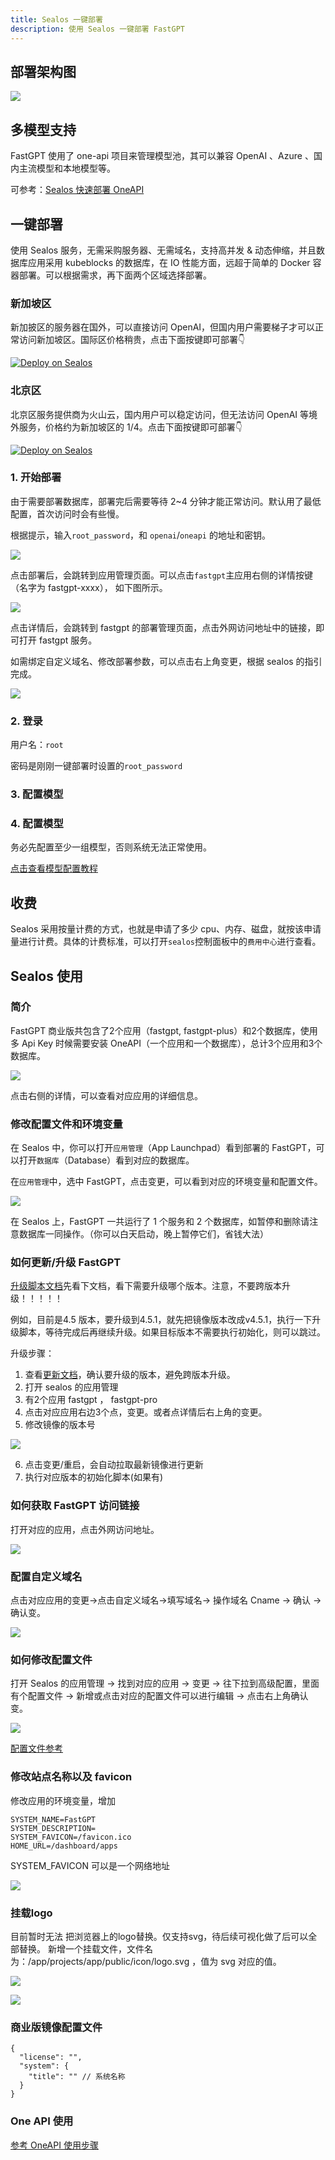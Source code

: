 ```yaml
---
title: Sealos 一键部署
description: 使用 Sealos 一键部署 FastGPT
---
```



## 部署架构图

![](/imgs/sealos-fastgpt.webp)

## 多模型支持

FastGPT 使用了 one-api 项目来管理模型池，其可以兼容 OpenAI 、Azure 、国内主流模型和本地模型等。

可参考：[Sealos 快速部署 OneAPI](/docs/development/modelconfig/one-api)


## 一键部署

使用 Sealos 服务，无需采购服务器、无需域名，支持高并发 & 动态伸缩，并且数据库应用采用 kubeblocks 的数据库，在 IO 性能方面，远超于简单的 Docker 容器部署。可以根据需求，再下面两个区域选择部署。

### 新加坡区

新加披区的服务器在国外，可以直接访问 OpenAI，但国内用户需要梯子才可以正常访问新加坡区。国际区价格稍贵，点击下面按键即可部署👇

<a href="https://template.cloud.sealos.io/deploy?templateName=fastgpt&uid=fnWRt09fZP" rel="external" target="_blank"><img src="https://cdn.jsdelivr.net/gh/labring-actions/templates@main/Deploy-on-Sealos.svg" alt="Deploy on Sealos"/></a>

### 北京区

北京区服务提供商为火山云，国内用户可以稳定访问，但无法访问 OpenAI 等境外服务，价格约为新加坡区的 1/4。点击下面按键即可部署👇

<a href="https://bja.sealos.run/?openapp=system-template%3FtemplateName%3Dfastgpt&uid=fnWRt09fZP" rel="external" target="_blank"><img src="https://raw.githubusercontent.com/labring-actions/templates/main/Deploy-on-Sealos.svg" alt="Deploy on Sealos"/></a>

### 1. 开始部署

由于需要部署数据库，部署完后需要等待 2~4 分钟才能正常访问。默认用了最低配置，首次访问时会有些慢。

根据提示，输入`root_password`，和 `openai`/`oneapi` 的地址和密钥。

![](/imgs/sealos1.png)

点击部署后，会跳转到应用管理页面。可以点击`fastgpt`主应用右侧的详情按键（名字为 fastgpt-xxxx）， 如下图所示。

![](/imgs/sealos-deploy1.jpg)

点击详情后，会跳转到 fastgpt 的部署管理页面，点击外网访问地址中的链接，即可打开 fastgpt 服务。

如需绑定自定义域名、修改部署参数，可以点击右上角变更，根据 sealos 的指引完成。

![](/imgs/sealos2.png)

### 2. 登录

用户名：`root`

密码是刚刚一键部署时设置的`root_password`

### 3. 配置模型

### 4. 配置模型

务必先配置至少一组模型，否则系统无法正常使用。

[点击查看模型配置教程](/docs/development/modelConfig/intro/)

## 收费

Sealos 采用按量计费的方式，也就是申请了多少 cpu、内存、磁盘，就按该申请量进行计费。具体的计费标准，可以打开`sealos`控制面板中的`费用中心`进行查看。

## Sealos 使用

### 简介

FastGPT 商业版共包含了2个应用（fastgpt, fastgpt-plus）和2个数据库，使用多 Api Key 时候需要安装 OneAPI（一个应用和一个数据库），总计3个应用和3个数据库。

![](/imgs/onSealos1.png)

点击右侧的详情，可以查看对应应用的详细信息。

### 修改配置文件和环境变量

在 Sealos 中，你可以打开`应用管理`（App Launchpad）看到部署的 FastGPT，可以打开`数据库`（Database）看到对应的数据库。

在`应用管理`中，选中 FastGPT，点击变更，可以看到对应的环境变量和配置文件。

![](/imgs/fastgptonsealos1.png)

<Alert icon="🤖" context="success">
在 Sealos 上，FastGPT 一共运行了 1 个服务和 2 个数据库，如暂停和删除请注意数据库一同操作。（你可以白天启动，晚上暂停它们，省钱大法）
</Alert>

### 如何更新/升级 FastGPT

[升级脚本文档](https://doc.tryfastgpt.ai/docs/development/upgrading/)先看下文档，看下需要升级哪个版本。注意，不要跨版本升级！！！！！

例如，目前是4.5 版本，要升级到4.5.1，就先把镜像版本改成v4.5.1，执行一下升级脚本，等待完成后再继续升级。如果目标版本不需要执行初始化，则可以跳过。

升级步骤：

1. 查看[更新文档](/docs/development/upgrading/intro/)，确认要升级的版本，避免跨版本升级。
2. 打开 sealos 的应用管理
3. 有2个应用 fastgpt ， fastgpt-pro
4. 点击对应应用右边3个点，变更。或者点详情后右上角的变更。
5. 修改镜像的版本号

![](/imgs/onsealos2.png)

6. 点击变更/重启，会自动拉取最新镜像进行更新
7. 执行对应版本的初始化脚本(如果有)

### 如何获取 FastGPT 访问链接

打开对应的应用，点击外网访问地址。

![](/imgs/onsealos3.png)

### 配置自定义域名

点击对应应用的变更->点击自定义域名->填写域名-> 操作域名 Cname -> 确认 -> 确认变。

![](/imgs/onsealos4.png)

### 如何修改配置文件

打开 Sealos 的应用管理 -> 找到对应的应用 -> 变更 -> 往下拉到高级配置，里面有个配置文件 -> 新增或点击对应的配置文件可以进行编辑 -> 点击右上角确认变。

![](/imgs/onsealos5.png)

[配置文件参考](https://doc.tryfastgpt.ai/docs/development/configuration/)

### 修改站点名称以及 favicon
修改应用的环境变量，增加

```
SYSTEM_NAME=FastGPT
SYSTEM_DESCRIPTION=
SYSTEM_FAVICON=/favicon.ico
HOME_URL=/dashboard/apps
```

SYSTEM_FAVICON 可以是一个网络地址

![](/imgs/onsealos6.png)

### 挂载logo
目前暂时无法 把浏览器上的logo替换。仅支持svg，待后续可视化做了后可以全部替换。
新增一个挂载文件，文件名为：/app/projects/app/public/icon/logo.svg ，值为 svg 对应的值。

![](/imgs/onsealos7.png)

![](/imgs/onsealos8.png)

### 商业版镜像配置文件

```
{
  "license": "",
  "system": {
    "title": "" // 系统名称
  }
}
```

### One API 使用

[参考 OneAPI 使用步骤](/docs/development/modelconfig/one-api/)
